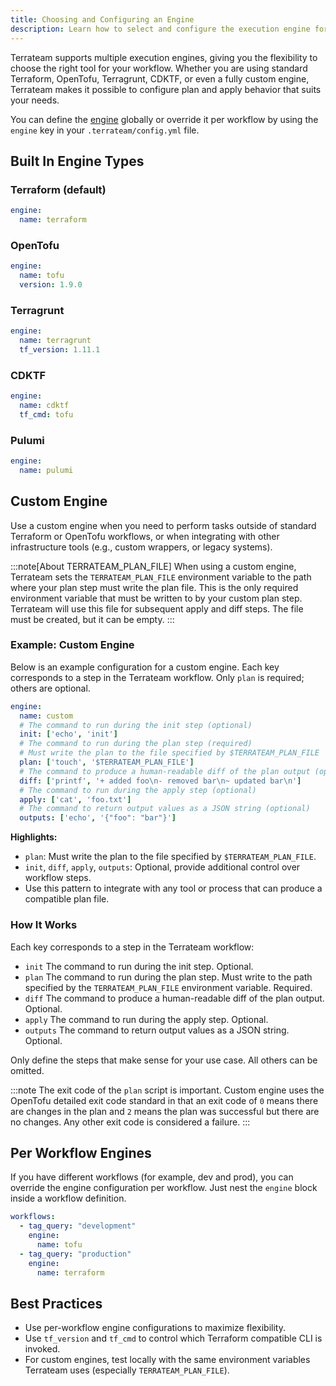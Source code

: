 ```yaml
---
title: Choosing and Configuring an Engine
description: Learn how to select and configure the execution engine for plans and applies in Terrateam
---
```



Terrateam supports multiple execution engines, giving you the flexibility to choose the right tool for your workflow. Whether you are using standard Terraform, OpenTofu, Terragrunt, CDKTF, or even a fully custom engine, Terrateam makes it possible to configure plan and apply behavior that suits your needs.

You can define the [engine](/configuration-reference/engine) globally or override it per workflow by using the `engine` key in your `.terrateam/config.yml` file.

## Built In Engine Types

### Terraform (default)
```yaml
engine:
  name: terraform
```

### OpenTofu
```yaml
engine:
  name: tofu
  version: 1.9.0
```

### Terragrunt
```yaml
engine:
  name: terragrunt
  tf_version: 1.11.1
```

### CDKTF
```yaml
engine:
  name: cdktf
  tf_cmd: tofu
```

### Pulumi
```yaml
engine:
  name: pulumi
```

## Custom Engine

Use a custom engine when you need to perform tasks outside of standard Terraform or OpenTofu workflows, or when integrating with other infrastructure tools (e.g., custom wrappers, or legacy systems).

:::note[About TERRATEAM_PLAN_FILE]
When using a custom engine, Terrateam sets the `TERRATEAM_PLAN_FILE` environment variable to the path where your plan step must write the plan file. This is the only required environment variable that must be written to by your custom plan step. Terrateam will use this file for subsequent apply and diff steps. The file must be created, but it can be empty.
:::

### Example: Custom Engine

Below is an example configuration for a custom engine. Each key corresponds to a step in the Terrateam workflow. Only `plan` is required; others are optional.

```yaml
engine:
  name: custom
  # The command to run during the init step (optional)
  init: ['echo', 'init']
  # The command to run during the plan step (required)
  # Must write the plan to the file specified by $TERRATEAM_PLAN_FILE
  plan: ['touch', '$TERRATEAM_PLAN_FILE']
  # The command to produce a human-readable diff of the plan output (optional)
  diff: ['printf', '+ added foo\n- removed bar\n~ updated bar\n']
  # The command to run during the apply step (optional)
  apply: ['cat', 'foo.txt']
  # The command to return output values as a JSON string (optional)
  outputs: ['echo', '{"foo": "bar"}']
```

**Highlights:**
- `plan`: Must write the plan to the file specified by `$TERRATEAM_PLAN_FILE`.
- `init`, `diff`, `apply`, `outputs`: Optional, provide additional control over workflow steps.
- Use this pattern to integrate with any tool or process that can produce a compatible plan file.

### How It Works
Each key corresponds to a step in the Terrateam workflow:

* `init` The command to run during the init step. Optional.
* `plan` The command to run during the plan step. Must write to the path specified by the `TERRATEAM_PLAN_FILE` environment variable. Required.
* `diff` The command to produce a human-readable diff of the plan output. Optional.
* `apply` The command to run during the apply step. Optional.
* `outputs` The command to return output values as a JSON string. Optional.

Only define the steps that make sense for your use case. All others can be omitted.

:::note
The exit code of the `plan` script is important.  Custom engine uses the OpenTofu detailed exit code standard in that an exit code of `0` means there are changes in the plan and `2` means the plan was successful but there are no changes.  Any other exit code is considered a failure.
:::

## Per Workflow Engines
If you have different workflows (for example, dev and prod), you can override the engine configuration per workflow. Just nest the `engine` block inside a workflow definition.

```yaml
workflows:
  - tag_query: "development"
    engine:
      name: tofu
  - tag_query: "production"
    engine:
      name: terraform
```

## Best Practices
* Use per-workflow engine configurations to maximize flexibility.
* Use `tf_version` and `tf_cmd` to control which Terraform compatible CLI is invoked.
* For custom engines, test locally with the same environment variables Terrateam uses (especially `TERRATEAM_PLAN_FILE`).
